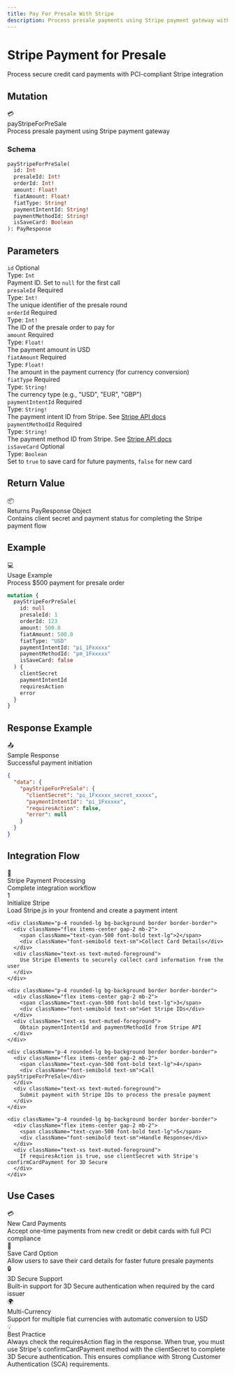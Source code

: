 ```yaml
---
title: Pay For Presale With Stripe
description: Process presale payments using Stripe payment gateway with full 3D Secure support
---
```



<div className="relative overflow-hidden rounded-2xl bg-gradient-to-br from-emerald-500 via-teal-600 to-cyan-700 p-8 mb-8">
  <div className="relative z-10">
    <h1 className="text-4xl md:text-5xl font-bold mb-4 text-white">
      Stripe Payment for Presale
    </h1>
    <p className="text-xl text-white/90 mb-6">
      Process secure credit card payments with PCI-compliant Stripe integration
    </p>
  </div>
  <div className="absolute top-0 right-0 w-96 h-96 bg-white/10 rounded-full blur-3xl"></div>
  <div className="absolute bottom-0 left-0 w-96 h-96 bg-white/5 rounded-full blur-3xl"></div>
</div>

## Mutation

<div className="rounded-xl border border-blue-500/30 bg-gradient-to-br from-blue-500/10 to-blue-500/5 p-6 my-6">
  <div className="flex items-center gap-3 mb-4">
    <span className="text-2xl">💳</span>
    <div>
      <div className="font-bold text-lg">payStripeForPreSale</div>
      <div className="text-sm text-muted-foreground">Process presale payment using Stripe payment gateway</div>
    </div>
  </div>

  ### Schema

  ```graphql
  payStripeForPreSale(
    id: Int
    presaleId: Int!
    orderId: Int!
    amount: Float!
    fiatAmount: Float!
    fiatType: String!
    paymentIntentId: String!
    paymentMethodId: String!
    isSaveCard: Boolean
  ): PayResponse
  ```
</div>

## Parameters

<div className="space-y-4 my-6">
  <div className="p-5 rounded-lg border border-border bg-muted/30">
    <div className="flex items-center gap-2 mb-2">
      <code className="bg-blue-500/20 text-blue-500 px-2 py-0.5 rounded font-mono text-sm">id</code>
      <span className="text-xs bg-muted text-muted-foreground px-2 py-0.5 rounded font-semibold">Optional</span>
    </div>
    <div className="text-sm">
      <div className="font-semibold mb-1">Type: <code className="bg-muted px-1 rounded">Int</code></div>
      <div className="text-muted-foreground">Payment ID. Set to <code className="bg-muted px-1 rounded">null</code> for the first call</div>
    </div>
  </div>

  <div className="p-5 rounded-lg border border-border bg-muted/30">
    <div className="flex items-center gap-2 mb-2">
      <code className="bg-blue-500/20 text-blue-500 px-2 py-0.5 rounded font-mono text-sm">presaleId</code>
      <span className="text-xs bg-red-500/20 text-red-500 px-2 py-0.5 rounded font-semibold">Required</span>
    </div>
    <div className="text-sm">
      <div className="font-semibold mb-1">Type: <code className="bg-muted px-1 rounded">Int!</code></div>
      <div className="text-muted-foreground">The unique identifier of the presale round</div>
    </div>
  </div>

  <div className="p-5 rounded-lg border border-border bg-muted/30">
    <div className="flex items-center gap-2 mb-2">
      <code className="bg-blue-500/20 text-blue-500 px-2 py-0.5 rounded font-mono text-sm">orderId</code>
      <span className="text-xs bg-red-500/20 text-red-500 px-2 py-0.5 rounded font-semibold">Required</span>
    </div>
    <div className="text-sm">
      <div className="font-semibold mb-1">Type: <code className="bg-muted px-1 rounded">Int!</code></div>
      <div className="text-muted-foreground">The ID of the presale order to pay for</div>
    </div>
  </div>

  <div className="p-5 rounded-lg border border-border bg-muted/30">
    <div className="flex items-center gap-2 mb-2">
      <code className="bg-blue-500/20 text-blue-500 px-2 py-0.5 rounded font-mono text-sm">amount</code>
      <span className="text-xs bg-red-500/20 text-red-500 px-2 py-0.5 rounded font-semibold">Required</span>
    </div>
    <div className="text-sm">
      <div className="font-semibold mb-1">Type: <code className="bg-muted px-1 rounded">Float!</code></div>
      <div className="text-muted-foreground">The payment amount in USD</div>
    </div>
  </div>

  <div className="p-5 rounded-lg border border-border bg-muted/30">
    <div className="flex items-center gap-2 mb-2">
      <code className="bg-blue-500/20 text-blue-500 px-2 py-0.5 rounded font-mono text-sm">fiatAmount</code>
      <span className="text-xs bg-red-500/20 text-red-500 px-2 py-0.5 rounded font-semibold">Required</span>
    </div>
    <div className="text-sm">
      <div className="font-semibold mb-1">Type: <code className="bg-muted px-1 rounded">Float!</code></div>
      <div className="text-muted-foreground">The amount in the payment currency (for currency conversion)</div>
    </div>
  </div>

  <div className="p-5 rounded-lg border border-border bg-muted/30">
    <div className="flex items-center gap-2 mb-2">
      <code className="bg-blue-500/20 text-blue-500 px-2 py-0.5 rounded font-mono text-sm">fiatType</code>
      <span className="text-xs bg-red-500/20 text-red-500 px-2 py-0.5 rounded font-semibold">Required</span>
    </div>
    <div className="text-sm">
      <div className="font-semibold mb-1">Type: <code className="bg-muted px-1 rounded">String!</code></div>
      <div className="text-muted-foreground">The currency type (e.g., "USD", "EUR", "GBP")</div>
    </div>
  </div>

  <div className="p-5 rounded-lg border border-border bg-muted/30">
    <div className="flex items-center gap-2 mb-2">
      <code className="bg-blue-500/20 text-blue-500 px-2 py-0.5 rounded font-mono text-sm">paymentIntentId</code>
      <span className="text-xs bg-red-500/20 text-red-500 px-2 py-0.5 rounded font-semibold">Required</span>
    </div>
    <div className="text-sm">
      <div className="font-semibold mb-1">Type: <code className="bg-muted px-1 rounded">String!</code></div>
      <div className="text-muted-foreground">
        The payment intent ID from Stripe. See <a href="https://stripe.com/docs/api" className="text-blue-500 hover:underline" target="_blank">Stripe API docs</a>
      </div>
    </div>
  </div>

  <div className="p-5 rounded-lg border border-border bg-muted/30">
    <div className="flex items-center gap-2 mb-2">
      <code className="bg-blue-500/20 text-blue-500 px-2 py-0.5 rounded font-mono text-sm">paymentMethodId</code>
      <span className="text-xs bg-red-500/20 text-red-500 px-2 py-0.5 rounded font-semibold">Required</span>
    </div>
    <div className="text-sm">
      <div className="font-semibold mb-1">Type: <code className="bg-muted px-1 rounded">String!</code></div>
      <div className="text-muted-foreground">
        The payment method ID from Stripe. See <a href="https://stripe.com/docs/api" className="text-blue-500 hover:underline" target="_blank">Stripe API docs</a>
      </div>
    </div>
  </div>

  <div className="p-5 rounded-lg border border-border bg-muted/30">
    <div className="flex items-center gap-2 mb-2">
      <code className="bg-blue-500/20 text-blue-500 px-2 py-0.5 rounded font-mono text-sm">isSaveCard</code>
      <span className="text-xs bg-muted text-muted-foreground px-2 py-0.5 rounded font-semibold">Optional</span>
    </div>
    <div className="text-sm">
      <div className="font-semibold mb-1">Type: <code className="bg-muted px-1 rounded">Boolean</code></div>
      <div className="text-muted-foreground">Set to <code className="bg-muted px-1 rounded">true</code> to save card for future payments, <code className="bg-muted px-1 rounded">false</code> for new card</div>
    </div>
  </div>
</div>

## Return Value

<div className="p-5 rounded-lg border border-green-500/30 bg-green-500/10 my-6">
  <div className="flex items-center gap-2 mb-2">
    <span className="text-lg">📦</span>
    <div className="font-bold">Returns PayResponse Object</div>
  </div>
  <div className="text-sm text-muted-foreground">
    Contains client secret and payment status for completing the Stripe payment flow
  </div>
</div>

## Example

<div className="rounded-xl border border-purple-500/30 bg-gradient-to-br from-purple-500/10 to-purple-500/5 p-6 my-6">
  <div className="flex items-center gap-3 mb-4">
    <span className="text-2xl">💻</span>
    <div>
      <div className="font-bold">Usage Example</div>
      <div className="text-xs text-muted-foreground">Process $500 payment for presale order</div>
    </div>
  </div>

  ```graphql
  mutation {
    payStripeForPreSale(
      id: null
      presaleId: 1
      orderId: 123
      amount: 500.0
      fiatAmount: 500.0
      fiatType: "USD"
      paymentIntentId: "pi_1Fxxxxx"
      paymentMethodId: "pm_1Fxxxxx"
      isSaveCard: false
    ) {
      clientSecret
      paymentIntentId
      requiresAction
      error
    }
  }
  ```
</div>

## Response Example

<div className="rounded-xl border border-green-500/30 bg-gradient-to-br from-green-500/10 to-green-500/5 p-6 my-6">
  <div className="flex items-center gap-3 mb-4">
    <span className="text-2xl">📤</span>
    <div>
      <div className="font-bold">Sample Response</div>
      <div className="text-xs text-muted-foreground">Successful payment initiation</div>
    </div>
  </div>

  ```json
  {
    "data": {
      "payStripeForPreSale": {
        "clientSecret": "pi_1Fxxxxx_secret_xxxxx",
        "paymentIntentId": "pi_1Fxxxxx",
        "requiresAction": false,
        "error": null
      }
    }
  }
  ```
</div>

## Integration Flow

<div className="rounded-xl border border-cyan-500/30 bg-gradient-to-br from-cyan-500/10 to-cyan-500/5 p-6 my-8">
  <div className="flex items-center gap-3 mb-6">
    <span className="text-2xl">🔄</span>
    <div>
      <div className="font-bold text-lg">Stripe Payment Processing</div>
      <div className="text-sm text-muted-foreground">Complete integration workflow</div>
    </div>
  </div>

  <div className="space-y-3">
    <div className="p-4 rounded-lg bg-background border border-border">
      <div className="flex items-center gap-2 mb-2">
        <span className="text-cyan-500 font-bold text-lg">1</span>
        <div className="font-semibold text-sm">Initialize Stripe</div>
      </div>
      <div className="text-xs text-muted-foreground">
        Load Stripe.js in your frontend and create a payment intent
      </div>
    </div>

    <div className="p-4 rounded-lg bg-background border border-border">
      <div className="flex items-center gap-2 mb-2">
        <span className="text-cyan-500 font-bold text-lg">2</span>
        <div className="font-semibold text-sm">Collect Card Details</div>
      </div>
      <div className="text-xs text-muted-foreground">
        Use Stripe Elements to securely collect card information from the user
      </div>
    </div>

    <div className="p-4 rounded-lg bg-background border border-border">
      <div className="flex items-center gap-2 mb-2">
        <span className="text-cyan-500 font-bold text-lg">3</span>
        <div className="font-semibold text-sm">Get Stripe IDs</div>
      </div>
      <div className="text-xs text-muted-foreground">
        Obtain paymentIntentId and paymentMethodId from Stripe API
      </div>
    </div>

    <div className="p-4 rounded-lg bg-background border border-border">
      <div className="flex items-center gap-2 mb-2">
        <span className="text-cyan-500 font-bold text-lg">4</span>
        <div className="font-semibold text-sm">Call payStripeForPreSale</div>
      </div>
      <div className="text-xs text-muted-foreground">
        Submit payment with Stripe IDs to process the presale payment
      </div>
    </div>

    <div className="p-4 rounded-lg bg-background border border-border">
      <div className="flex items-center gap-2 mb-2">
        <span className="text-cyan-500 font-bold text-lg">5</span>
        <div className="font-semibold text-sm">Handle Response</div>
      </div>
      <div className="text-xs text-muted-foreground">
        If requiresAction is true, use clientSecret with Stripe's confirmCardPayment for 3D Secure
      </div>
    </div>
  </div>
</div>

## Use Cases

<div className="grid grid-cols-1 md:grid-cols-2 gap-4 my-6">
  <div className="p-5 rounded-lg border border-border bg-muted/50">
    <div className="text-xl mb-2">💳</div>
    <div className="font-bold mb-2">New Card Payments</div>
    <div className="text-sm text-muted-foreground">
      Accept one-time payments from new credit or debit cards with full PCI compliance
    </div>
  </div>

  <div className="p-5 rounded-lg border border-border bg-muted/50">
    <div className="text-xl mb-2">💾</div>
    <div className="font-bold mb-2">Save Card Option</div>
    <div className="text-sm text-muted-foreground">
      Allow users to save their card details for faster future presale payments
    </div>
  </div>

  <div className="p-5 rounded-lg border border-border bg-muted/50">
    <div className="text-xl mb-2">🔒</div>
    <div className="font-bold mb-2">3D Secure Support</div>
    <div className="text-sm text-muted-foreground">
      Built-in support for 3D Secure authentication when required by the card issuer
    </div>
  </div>

  <div className="p-5 rounded-lg border border-border bg-muted/50">
    <div className="text-xl mb-2">🌍</div>
    <div className="font-bold mb-2">Multi-Currency</div>
    <div className="text-sm text-muted-foreground">
      Support for multiple fiat currencies with automatic conversion to USD
    </div>
  </div>
</div>

<div className="mt-8 p-6 rounded-xl border border-blue-500/30 bg-gradient-to-r from-blue-500/10 to-cyan-500/10">
  <div className="flex items-center gap-3">
    <span className="text-2xl">💡</span>
    <div>
      <div className="font-bold">Best Practice</div>
      <div className="text-sm text-muted-foreground">
        Always check the requiresAction flag in the response. When true, you must use Stripe's confirmCardPayment method with the clientSecret to complete 3D Secure authentication. This ensures compliance with Strong Customer Authentication (SCA) requirements.
      </div>
    </div>
  </div>
</div>

